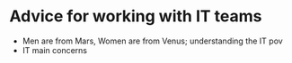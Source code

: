 # Advice for working with IT teams

- Men are from Mars, Women are from Venus; understanding the IT pov
- IT main concerns
